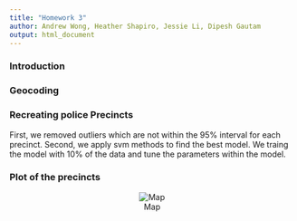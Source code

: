 ```yaml
---
title: "Homework 3"
author: Andrew Wong, Heather Shapiro, Jessie Li, Dipesh Gautam
output: html_document
---
```


### Introduction



### Geocoding


### Recreating police Precincts
First, we removed outliers which are not within the 95% interval for each precinct.
Second, we apply svm methods to find the best model. We traing the model with 10% of the data and tune the parameters within the model.



### Plot of the precincts
<div style="text-align:center">
![Map](plot.png)
</div>
